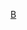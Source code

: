 {{Routemap
|inline = <includeonly>yes</includeonly>
|title = 華盛頓地鐵藍線
|title-bg = #{{WMATA color|blue}}
|title-color = white
|navbar = 華盛頓地鐵RDT/藍線
|navbar pos = 2
|map =
\utCONTg@G~~ ~~ ~~{{rint|washington|Red}}往{{stn|涼蔭叢}}
HUBc2\utBHF!~HUB3~~{{BSto|{{stn|法拉格特北}}|（[[華盛頓地鐵紅線|紅線]]）}}
{{stn|法拉格特西}}! !utkSTRc2\utkBHF3+l!~HUB1\utABZg2!~utSTR2+r!~HUBc4\utSTRc3
{{link-en|霧谷-喬治華盛頓大學站|Foggy Bottom–GWU station|霧谷-喬治華盛頓大學}}! !utkBHF+1\utSTRc4\utSTR2!~utSTRc1\utBHF+4~~{{stn|麥佛森廣場}}
{{left2|{{BSsplit|[[华盛顿哥伦比亚特区|华盛顿]]|[[弗吉尼亚州]]|align=center|line=-}}}}[[波托马克河]]~~ ~~! !d\dWASSERq\utKRZW\dWASSERq\d\utSTRc1\utSTR!~utSTRl+4!~utINT\utCONTfq~~ ~~[[地鐵中心站_(華盛頓)|地鐵中心]] {{rint|washington|Red}}
{{jct|state=VA|I|66|name1=柯蒂斯紀念公園路|rdt=y}}~~ ~~! !RP4e\utSKRZ-G4\RP4w\\utBHF\~~{{stn|聯邦三角}}
[[羅斯林站|羅斯林]]! !\utBHF\\\utBHF\~~{{WMATA|史密森尼}}
{{BSsplit|{{rint|washington|Orange|size=10}}往{{link-en|維也納站 (華盛頓)|Vienna station (Washington Metro)|維也納}}|{{rint|washington|Silver|size=10}}往{{link-en|威勒-里斯頓東站|Wiehle–Reston East station|威勒-里斯頓東}}|it=off}}~~ ~~! !utCONTgq\utABZgr\kSTRc2\kSTR3+l\utSTR!~kSTR2+r\kSTRc3
[[阿靈頓公墓站|阿靈頓公墓]]! !\d\uBHF!~PORTALf!~PORTALg\kLLSTR+1!~utSTRc2\utSTR3+l!~utSTR+l\utSTRq!~utINT!~HUB2\utSTRq!~kSTR+4!~HUBc3\utdCONTfq~~ ~~{{stn|朗方廣場}}~~ ~~{{rint|washington|Green}}{{rint|washington|Yellow}}
\utSTR!~utSTRc3\utSTR3+1\utSTR!~utSTRc4\utSTR!~STRc2!~HUBc1\BHF3!~HUB4~~ ~~{{stn|朗方廣場}}~~（[[維吉尼亞鐵路快線|VRE]]）
{{rint|washington|Yellow}}往{{stn|托騰堡}}~~ ~~! !\utABZg+1\utSTRc4!~POINTER4\ulCONTf@G!~STRc2\umtKRZ3+1\STRc4~~ ~~ ~~{{rint|washington|Green}}往{{link-en|分支大道站|Branch Avenue|分支大道}}
{{stn|五角大廈}}! !\utBHF\\STR+1\utBHF!~STRc4\~~{{stn|聯邦中心西南區}}
{{jct|state=VA|I|395|name1=雪莉大道|rdt=y}}~~ ~~! !RP4e\utSKRZ-G4\RP4w\SKRZ-G4o!~PORTALl\utSTR!~tRP4q\tRP4q!~MASKr~~ ~~ ~~{{jct|state=DC|I|395|name1=第三街隧道|rdt=y}}
{{stn|五角城}}! !\utBHF\\ABZgl\utSTR!~tSTRa@gq\tCONTfq~~ ~~ ~~{{BSto|[[美鐵]][[第一街隧道]]|往[[聯合車站_(華盛頓特區)|聯合車站]]|it=off}}
[[水晶城站_(華盛頓地鐵)|水晶城]]! !\utBHF!~STRc2\LSTR3\STR\utBHF\~~[[國會大廈南站|國會大廈南]]
SHI4c2\utSTR!~STR3h+1\STRc4\CONTf\utSTR\~~ ~~ ~~{{rint|us|CSX}}與{{link-en|里乞蒙、弗雷德里克斯堡及波多馬克鐵路|Richmond, Fredericksburg and Potomac Railroad|RF&P}}
{{rint|air|link=罗纳德·里根华盛顿国家机场}}~~[[羅納德·里根華盛頓國家機場站|國家機場]] ~~! !STR~L\!~STR~R!~uINT!~PORTALg!~STRc4\\\utBHF\~~[[東市場站|東市場]]
{{link-en|四英哩溪|Four Mile Run}}~~ ~~! !dWASSERq\dWBRÜCKE\udWBRÜCKE\dWASSERq\cd\\utBHF\cd~~[[波多馬克大道站|波多馬克大道]]
（2021）~~{{link-en|波托馬克車廠站|Potomac Yard station|波托馬克車廠}}~~! !STR~L\STR~R!~ueBHF\\\utBHF\~~{{link-en|體育場–軍械庫站|Stadium–Armory station|體育場–軍械庫}}
STR~L\STR~R!~uTUNNEL1!~STR3h+l\CONTfq\d\dWASSERq\uhKRZW!~hPORTALg\dWASSERq\d~~ ~~ ~~[[安那考斯迪亚河]]
{{link-en|佈雷多克路站|Braddock Road station|佈雷多克路}}! !STR~L\STR~R!~uBHF\\\uhABZgl!~hPORTALf\uCONTf@Fq!~lhSTRe@gq~~ ~~ ~~{{rint|washington|Orange}}至{{stn|新卡羅頓}}
{{link-en|國王街-古城站|King Street–Old Town station|國王街-古城}}! !c\mvBHF!~lvINT\c\\RP4e\utSTR!~RP4q\dRP4q~~ ~~ ~~{{jct|state=DC|DC|295|name1=安那考斯迪亚快车道|rdt=y}}
{{rint|washington|Yellow}}至{{link-en|亨廷頓站 (華盛頓)|Huntington station (Washington Metro)|亨廷頓}}~~ ~~! !STR~L\STR~R!~uABZgl+l\uCONTfq\\utBHF\~~{{link-en|班寧路站|Benning Road station|班寧路}}
亞歷山大車廠~~ ~~! !dSTRc2\d!~ABZg3\uABZgl+l!~STRc3\uYRDq\\utSTR+GRZq\~~ ~~ ~~{{right|{{BSsplit|[[华盛顿哥伦比亚特区|华盛顿]]|[[马里兰州]]|align=center|line=-}}}}
{{BSto|[[CSX運輸|CSX]] {{link-en|里乞蒙、弗雷德里克斯堡及波多馬克鐵路|Richmond, Fredericksburg and Potomac Railroad|RF&P}}[[美鐵]][[維吉尼亞鐵路快線|VRE]]|往{{link-en|馬納薩斯站|Manassas station|馬納薩斯}}|it=off}}~~ ~~! !dCONT1-!~SHI4c1\dSTRc4\STR2h+4h!~lMKRZ2+4o!~uSTR\SHI4c3\\utBHF\~~{{link-en|國會高地站|Capitol Heights station|國會高地}}
{{link-en|梵東街站|Van Dorn Street station|梵東街}}! !\uBHF!~STR~L\STR~R\\utBHFe@g!~lhSTRa@f\~~{{link-en|艾迪森路站|Addison Road station|艾迪森路}}
{{jct|state=VA|I|95|I|495|name2=首都环线|rdt=y}}~~ ~~! !RP4e\umvSKRZ-G4u\dRP4q\\c\utSTRa@f!~lhSTRe\cd
{{rint|us|Amtrak}}[[維吉尼亞鐵路快線|VRE]]~~ ~~{{stn|法蘭克尼亞-春田}}~~! !c\udKBHFe!~lvINT\dINT\cd\\uhtSTRea
{{BSto|[[美鐵]]與[[維吉尼亞鐵路快線|VRE]]|往{{link-en|弗雷德里克斯堡站|Fredericksburg station|弗雷德里克斯堡}}|it=off}}~~ ~~! !d\CONTf\d\\utBHFea~~{{link-en|摩根大道站|Morgan Boulevard station|摩根大道}}
\\\uhtSTRe
\\\RP4e\uhSKRZ-G4\RP4w~~ ~~ ~~{{jct|state=MD|I|495|name1=首都环线|rdt=y}}
\\\uhtBHFa@f~~{{link-en|拉戈鎮中心站|Largo Town Center station|拉戈鎮中心}}
\\\utYRDa~~ ~~ ~~拉戈車廠
| map2=
~~{{access icon}}~~所有車站皆可使用[[輪椅]]
}}<noinclude>
[[Category:華盛頓地鐵RDT|B]]
{{rdt intro|[[華盛頓地鐵藍線]]}}
</noinclude>